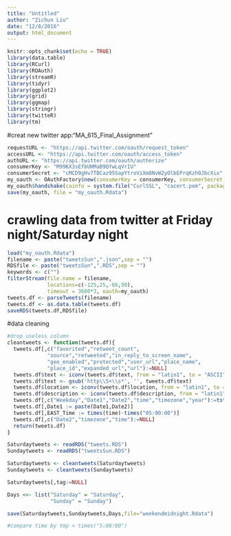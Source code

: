 ```yaml
---
title: "Untitled"
author: "Zichun Liu"
date: "12/8/2016"
output: html_document
---
```


```r
knitr::opts_chunk$set(echo = TRUE)
library(data.table)
library(RCurl)
library(ROAuth)
library(streamR)
library(tidyr)
library(ggplot2)
library(grid)
library(ggmap)
library(stringr)
library(twitteR)
library(tm)
```

#creat new twitter app:"MA_615_Final_Assignment"
```r
requestURL <- "https://api.twitter.com/oauth/request_token"
accessURL <- "https://api.twitter.com/oauth/access_token"
authURL <- "https://api.twitter.com/oauth/authorize"
consumerKey <- "M99KX3sEfbUHMaB9QYwLqVrIU"
consumerSecret <- "cMCD9gHv7TBCaz95SapYtroViXm8NvW2yOlbEPrqKzh0JbcXix"
my_oauth <- OAuthFactory$new(consumerKey = consumerKey, consumerSecret = consumerSecret,requestURL = requestURL, accessURL = accessURL, authURL = authURL)
my_oauth$handshake(cainfo = system.file("CurlSSL", "cacert.pem", package = "RCurl"))
save(my_oauth, file = "my_oauth.Rdata")
```

# crawling data from twitter at Friday night/Saturday night
```r
load("my_oauth.Rdata")
filename <- paste("tweetsSun",".json",sep = "")
RDSfile <- paste("tweetsSun",".RDS",sep = "")
keywords <- c("")
filterStream(file.name = filename, 
             locations=c(-125,25,-66,50), 
             timeout = 3600*3, oauth=my_oauth)
tweets.df <- parseTweets(filename)
tweets.df <- as.data.table(tweets.df)
saveRDS(tweets.df,RDSfile)

```

#data cleaning
```r
#drop useless column
cleantweets <- function(tweets.df){
  tweets.df[,c("favorited","retweet_count",
             "source","retweeted","in_reply_to_screen_name",
             "geo_enabled","protected","user_url","place_name",
             "place_id","expanded_url","url"):=NULL]
  tweets.df$text <- iconv(tweets.df$text, from = "latin1", to = "ASCII", sub="")
  tweets.df$text <- gsub('http\\S+\\s*', '', tweets.df$text)
  tweets.df$location <- iconv(tweets.df$location, from = "latin1", to = "ASCII", sub="")
  tweets.df$description <- iconv(tweets.df$description, from = "latin1", to = "ASCII", sub="")
  tweets.df[,c("Weekday","Date1","Date2","time","timezone","year"):=tstrsplit(created_at, " ", fixed=TRUE)]
  tweets.df[,Date1 := paste(Date1,Date2)]
  tweets.df[,EAST_Time := times(time)-times("05:00:00")]
  tweets.df[,c("Date2","timezone","time"):=NULL]
  return(tweets.df)
}

Saturdaytweets <- readRDS("tweets.RDS")
Sundaytweets <- readRDS("tweetsSun.RDS")

Saturdaytweets <- cleantweets(Saturdaytweets)
Sundaytweets <- cleantweets(Sundaytweets)

Saturdaytweets[,tag:=NULL]

Days <<- list("Saturday" = "Saturday",
              "Sunday" = "Sunday")

save(Saturdaytweets,Sundaytweets,Days,file="weekendmidnight.Rdata")

#compare time by tmp < times("5:00:00")
```
